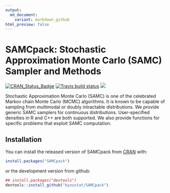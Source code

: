 ```yaml
---
output:
  md_document:
    variant: markdown_github
html_preview: false
---
```


# SAMCpack: Stochastic Approximation Monte Carlo (SAMC) Sampler and Methods

[![CRAN_Status_Badge](http://www.r-pkg.org/badges/version/SAMCpack?color=green)](https://CRAN.R-project.org/package=SAMCpack)
[![Travis build status](https://travis-ci.org/kyoustat/SAMCpack.svg?branch=master)](https://travis-ci.org/kyoustat/SAMCpack)
[![](https://cranlogs.r-pkg.org/badges/SAMCpack)](https://cran.r-project.org/package=SAMCpack)

Stochastic Approximation Monte Carlo (SAMC) is one of the celebrated Markov chain Monte Carlo (MCMC) algorithms. It is known to be capable of sampling from multimodal or doubly intractable distributions. We provide generic SAMC samplers for continuous distributions. User-specified densities in R and C++ are both supported. We also provide functions for specific problems that exploit SAMC computation. 

## Installation

You can install the released version of SAMCpack from [CRAN](https://CRAN.R-project.org) with:

``` r
install.packages("SAMCpack")
```

or the development version from github:
```r
## install.packages("devtools")
devtools::install_github("kyoustat/SAMCpack")
```